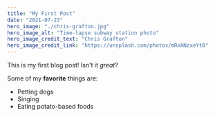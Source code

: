 ```yaml
---
title: "My First Post"
date: "2021-07-23"
hero_image: "./chris-grafton.jpg"
hero_image_alt: "Time-lapse subway station photo"
hero_image_credit_text: "Chris Grafton"
hero_image_credit_link: "https://unsplash.com/photos/mRxHNzxeYt8"
---
```


This is my first blog post! Isn't it *great*?

Some of my **favorite** things are:
* Petting dogs
* Singing
* Eating potato-based foods